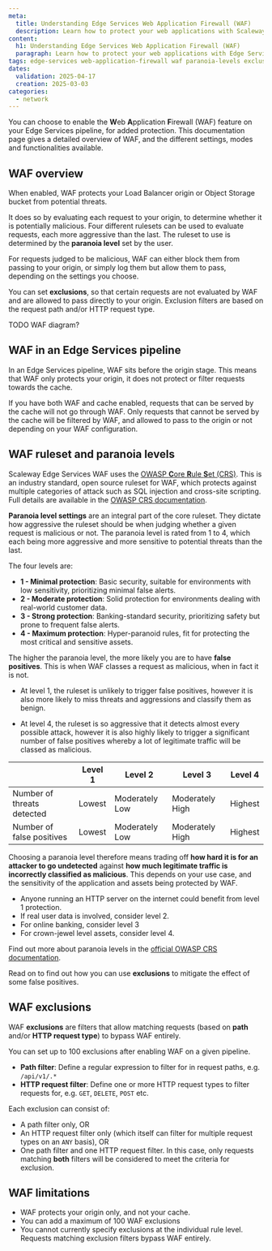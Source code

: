 ```yaml
---
meta:
  title: Understanding Edge Services Web Application Firewall (WAF)
  description: Learn how to protect your web applications with Scaleway Edge Services Web Application Firewall (WAF). Discover the principles, paranoia levels, and limitations of WAF, and find out how to define exclusions for optimal security and performance.
content:
  h1: Understanding Edge Services Web Application Firewall (WAF)
  paragraph: Learn how to protect your web applications with Edge Services Web Application Firewall (WAF). Discover the principles, paranoia levels, and limitations of WAF, and find out how to define exclusions for optimal security and performance.
tags: edge-services web-application-firewall waf paranoia-levels exclusions
dates:
  validation: 2025-04-17
  creation: 2025-03-03
categories: 
  - network
---
```


You can choose to enable the **W**eb **A**pplication **F**irewall (WAF) feature on your Edge Services pipeline, for added protection. This documentation page gives a detailed overview of WAF, and the different settings, modes and functionalities available.

## WAF overview

When enabled, WAF protects your Load Balancer origin or Object Storage bucket from potential threats.

It does so by evaluating each request to your origin, to determine whether it is potentially malicious. Four different rulesets can be used to evaluate requests, each more aggressive than the last. The ruleset to use is determined by the **paranoia level** set by the user.

For requests judged to be malicious, WAF can either block them from passing to your origin, or simply log them but allow them to pass, depending on the settings you choose.

You can set **exclusions**, so that certain requests are not evaluated by WAF and are allowed to pass directly to your origin. Exclusion filters are based on the request path and/or HTTP request type.

TODO WAF diagram?

## WAF in an Edge Services pipeline

In an Edge Services pipeline, WAF sits before the origin stage. This means that WAF only protects your origin, it does not protect or filter requests towards the cache.

<Lightbox src="scaleway-edge-services-pipeline-diag.webp" alt="A diagram shows the elements and workflow of an Edge Services pipeline. The user connects to the customizable Edge Services endpoint (with its SSL/TLS certificate), which fetches content from the Edge Services cache, which itself fetches content to cache from an origin which is either an Object Storage bucket or Load Balancer. A Web Application Firewall sits between the cache and origin, protecting the origin from threats." />

If you have both WAF and cache enabled, requests that can be served by the cache will not go through WAF. Only requests that cannot be served by the cache will be filtered by WAF, and allowed to pass to the origin or not depending on your WAF configuration.

## WAF ruleset and paranoia levels

Scaleway Edge Services WAF uses the [OWASP **C**ore **R**ule **S**et (CRS)](https://coreruleset.org/). This is an industry standard, open source ruleset for WAF, which protects against multiple categories of attack such as SQL injection and cross-site scripting. Full details are available in the [OWASP CRS documentation](https://coreruleset.org/docs/).

**Paranoia level settings** are an integral part of the core ruleset. They dictate how aggressive the ruleset should be when judging whether a given request is malicious or not. The paranoia level is rated from 1 to 4, which each being more aggressive and more sensitive to potential threats than the last.

The four levels are:

- **1 - Minimal protection**: Basic security, suitable for environments with low sensitivity, prioritizing minimal false alerts.
- **2 - Moderate protection**: Solid protection for environments dealing with real-world customer data.
- **3 - Strong protection**: Banking-standard security, prioritizing safety but prone to frequent false alerts.
- **4 - Maximum protection**: Hyper-paranoid rules, fit for protecting the most critical and sensitive assets.

The higher the paranoia level, the more likely you are to have **false positives**. This is when WAF classes a request as malicious, when in fact it is not. 

- At level 1, the ruleset is unlikely to trigger false positives, however it is also more likely to miss threats and aggressions and classify them as benign.

- At level 4, the ruleset is so aggressive that it detects almost every possible attack, however it is also highly likely to trigger a significant number of false positives whereby a lot of legitimate traffic will be classed as malicious.

|  | Level 1 | Level 2 | Level 3 | Level 4 |
|---|---|---|---|---|
| Number of threats detected | Lowest | Moderately Low | Moderately High | Highest |
| Number of false positives | Lowest | Moderately Low | Moderately High | Highest |

Choosing a paranoia level therefore means trading off **how hard it is for an attacker to go undetected** against **how much legitimate traffic is incorrectly classified as malicious**. This depends on your use case, and the sensitivity of the application and assets being protected by WAF.

- Anyone running an HTTP server on the internet could benefit from level 1 protection.
- If real user data is involved, consider level 2.
- For online banking, consider level 3
- For crown-jewel level assets, consider level 4.

Find out more about paranoia levels in the [official OWASP CRS documentation](https://coreruleset.org/docs/2-how-crs-works/2-2-paranoia_levels/).

Read on to find out how you can use **exclusions** to mitigate the effect of some false positives.

## WAF exclusions

WAF **exclusions** are filters that allow matching requests (based on **path** and/or **HTTP request type**) to bypass WAF entirely.

You can set up to 100 exclusions after enabling WAF on a given pipeline.

- **Path filter**: Define a regular expression to filter for in request paths, e.g. `/api/v1/.*`
- **HTTP request filter**: Define one or more HTTP request types to filter requests for, e.g. `GET`, `DELETE`, `POST` etc.

Each exclusion can consist of:

- A path filter only, OR
- An HTTP request filter only (which itself can filter for multiple request types on an `ANY` basis), OR
- One path filter and one HTTP request filter. In this case, only requests matching **both** filters will be considered to meet the criteria for exclusion.

## WAF limitations

- WAF protects your origin only, and not your cache.
- You can add a maximum of 100 WAF exclusions
- You cannot currently specify exclusions at the individual rule level. Requests matching exclusion filters bypass WAF entirely. 
